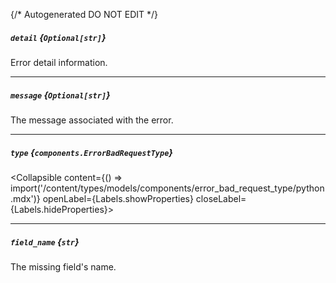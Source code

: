 {/* Autogenerated DO NOT EDIT  */}

##### `detail` *{`Optional[str]`}*
Error detail information.

---
##### `message` *{`Optional[str]`}*
The message associated with the error.

---
##### `type` *{`components.ErrorBadRequestType`}*
<Collapsible content={() => import('/content/types/models/components/error_bad_request_type/python.mdx')} openLabel={Labels.showProperties} closeLabel={Labels.hideProperties}>
</Collapsible>

---
##### `field_name` *{`str`}*
The missing field's name.


